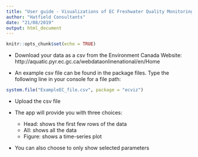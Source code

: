 ```yaml
---
title: "User guide - Visualizations of EC Freshwater Quality Monitoring and Surveillance Online Data"
author: "Hatfield Consultants"
date: "21/08/2019"
output: html_document
---
```


```r
knitr::opts_chunk$set(echo = TRUE)
```

* Download your data as a csv from the Environment Canada Website: http://aquatic.pyr.ec.gc.ca/webdataonlinenational/en/Home

* An example csv file can be found in the package files. Type the following line in your console for a file path:

```r 
system.file("ExampleEC_file.csv", package = "ecviz")

```

* Upload the csv file

* The app will provide you with three choices:
  + Head: shows the first few rows of the data
  + All: shows all the data
  + Figure: shows a time-series plot

* You can also choose to only show selected parameters

